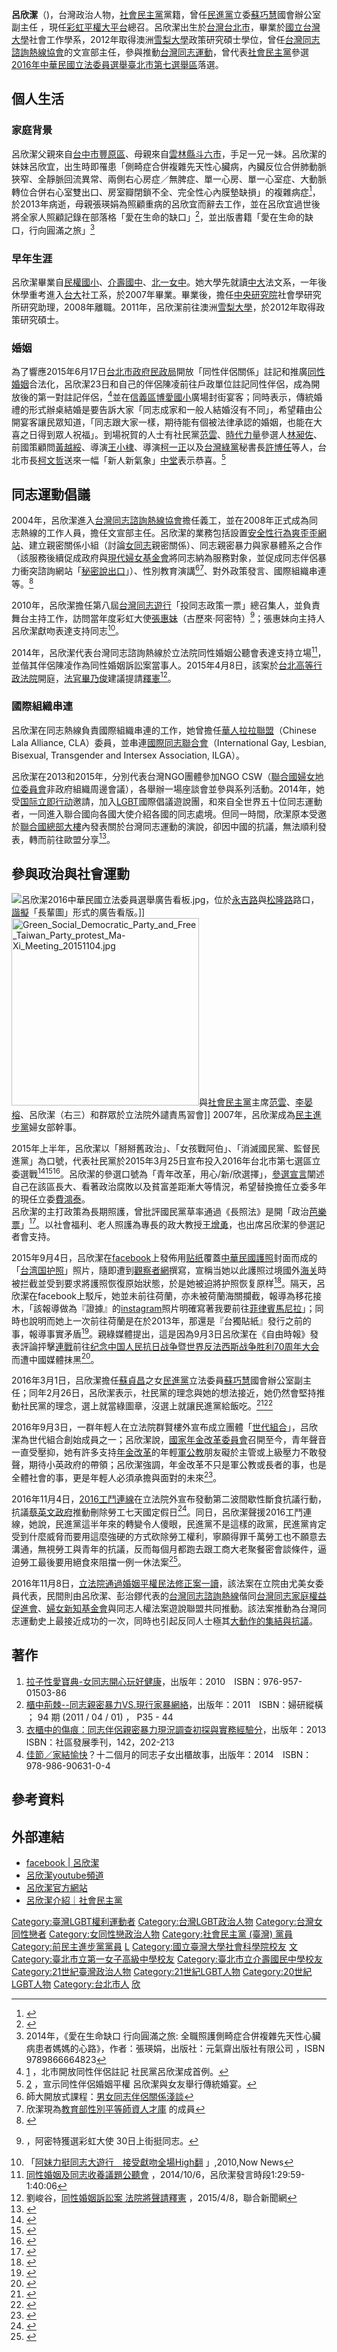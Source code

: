 {{Infobox_Person
| name           = 呂欣潔<br>Jennifer Lu
| image name     =
| width          = 230px
| caption        = 
| job2           = 
| birthname      = 
| other_names    = 
| foreign_names  = 
| english_names  = 
| sex            = 
| date of birth  = {{Birth date and age|1983|07|24}}
| job            = 前[[台灣同志諮詢熱線協會|台灣同志諮詢熱線協會]]文宣部主任、前[[民進黨|民進黨]]立委[[蘇巧慧|蘇巧慧]]國會辦公室副主任、現任台灣同志諮詢熱線資深研究員、有心咖啡共同創辦人、社會民主黨發言人、[http://equallove.tw/ 彩虹平權大平台總召]。
| period         = 2014-現在
| place of birth = 
| date of death  = <!-- {{Death date and age|YYYY|MM|DD|YYYY|MM|DD}}（死亡在前，出生在後） -->
| place of death = 
| nationality    = {{ROC}}
| residence      = [[台北市|台北市]]
| languages      = [[國語|國語]] [[英語|英語]] [[台語|台語]]
| height         = 
| weight         =
| party          = {{DPP}}(?-2007年-?)<br>{{SDP}}(2015年-)
| religion       = 無
| spouse         = {{marriage|陳凌|2015年6月25日}}
| parents        = 
| relatives      = 
| educate        = 
*[[民權國小|民權國小]]
*[[介壽國中|介壽國中]]
*[[北一女中|北一女中]]
*[[國立中央大學|國立中央大學]]法語系大學一年級
*[[國立台灣大學|國立台灣大學]]社工系(?年-2007年)
*澳洲[[雪梨大學|雪梨大學]]政策研究碩士畢業（2011年-2012年）
| past           = 
*台灣大學社會工作系系學會活動組長
*台灣大學社科院學生代表
*中央研究院社會學研究所研究助理(2007年-2008年)
*民主進步黨婦女部幹事(2007年)
*[[台灣同志諮詢熱線協會|台灣同志諮詢熱線協會]]第六屆理事
*台灣同志諮詢熱線協會文宣部主任(2008年-2015年)
*台灣同志大遊行第七屆執行秘書
*台灣同志大遊行第八屆總召集人
*台灣性別平等教育協會種子講師
*[[華人拉拉聯盟|華人拉拉聯盟]]委員
*LEZS 雜誌專欄作家
*衛生福利部保護服務司反性別暴力資源網諮詢委員
*[[國際特赦組織|國際特赦組織]]台灣分會理事（2014-2016）
*國際特赦組織台灣分會監事主席（2016-2018）
*[[社會民主黨_(台灣)|社會民主黨]]創黨黨員(2015年-)
*社會民主黨全國委員
*[[民進黨|民進黨]]立法委員[[蘇巧慧|蘇巧慧]]國會辦公室副主任 (2016年3月1日-2016年8月31日)
*婚姻平權大平台總召 (2016年11月-迄今)
| work           = 
* 拉子性愛寶典-女同志開心玩好健康
* 櫃中荊棘--同志親密暴力VS.現行家暴網絡
* 衣櫃中的傷痕：同志伴侶親密暴力現況調查初探與實務經驗分
* 佳節／家結愉快？十二個月的同志子女出櫃故事
| award          = 
}}

'''呂欣潔'''（{{bd|1983年|7月24日|||}})，台灣政治人物，[[社會民主黨_(台灣)|社會民主黨]]黨籍，曾任[[民進黨|民進黨]]立委[[蘇巧慧|蘇巧慧]]國會辦公室副主任 ，現任[[彩虹平權大平台|彩虹平權大平台]]總召。呂欣潔出生於[[台灣|台灣]][[台北市|台北市]]，畢業於[[國立台灣大學|國立台灣大學]]社會工作學系，2012年取得澳洲[[雪梨大學|雪梨大學]]政策研究碩士學位，曾任[[台灣同志諮詢熱線協會|台灣同志諮詢熱線協會]]的文宣部主任，參與推動[[台灣同志運動|台灣同志運動]]，曾代表[[社會民主黨_(台灣)|社會民主黨]]參選[[2016年中華民國立法委員選舉|2016年中華民國立法委員選舉]][[臺北市第七選舉區|臺北市第七選舉區]]落選。

== 個人生活 ==

===家庭背景===
呂欣潔父親來自[[台中市|台中市]][[豐原區|豐原區]]、母親來自[[雲林縣|雲林縣]][[斗六市|斗六市]]，手足一兄一妹。呂欣潔的妹妹呂欣宜，出生時即罹患「側畸症合併複雜先天性心臟病，內臟反位合併肺動脈狹窄、全靜脈回流異常、兩側右心房症／無脾症、單一心房、單一心室症、大動脈轉位合併右心室雙出口、房室瓣閉鎖不全、完全性心內膜墊缺損」的複雜病症<ref>{{cite news|author=張瓈文|url=http://wanda0417.pixnet.net/blog/post/2639446-%E6%AC%A3%E5%AE%9C%E7%9A%84%E6%96%B0%E8%81%9E%E5%A0%B1%E5%B0%8E|title=12歲少女奮戰9種心臟病|publisher=中國時報|date=2005-01-09|language=zh-tw|accessdate=2015-05-26|archive-date=2019-12-11|archive-url=https://web.archive.org/web/20191211000341/https://wanda0417.pixnet.net/blog/post/2639446-%e6%ac%a3%e5%ae%9c%e7%9a%84%e6%96%b0%e8%81%9e%e5%a0%b1%e5%b0%8e|dead-url=no}}</ref>，於2013年病逝，母親張瑛娟為照顧重病的呂欣宜而辭去工作，並在呂欣宜過世後將全家人照顧記錄在部落格「愛在生命的缺口」<ref>{{Cite web |url=http://wanda0417.pixnet.net/blog |title=愛在生命的缺口部落格 |accessdate=2015-05-26 |archive-date=2019-10-30 |archive-url=https://web.archive.org/web/20191030142747/https://wanda0417.pixnet.net/blog |dead-url=no }}</ref>，並出版書籍「愛在生命的缺口，行向圓滿之旅」<ref>2014年，《愛在生命缺口 行向圓滿之旅: 全職照護側畸症合併複雜先天性心臟病患者媽媽的心路》，作者：張瑛娟，出版社：元氣齋出版社有限公司 ，ISBN 9789866664823</ref>

=== 早年生涯 ===
呂欣潔畢業自[[民權國小|民權國小]]、[[介壽國中|介壽國中]]、[[北一女中|北一女中]]。她大學先就讀[[國立中央大學|中大]]法文系，一年後休學重考進入[[台大|台大]]社工系，於2007年畢業。畢業後，擔任[[中央研究院|中央研究院]]社會學研究所研究助理，2008年離職。2011年，呂欣潔前往澳洲[[雪梨大學|雪梨大學]]，於2012年取得政策研究碩士。

===婚姻===
為了響應2015年6月17日[[台北市政府民政局|台北市政府民政局]]開放「同性伴侶關係」註記和推廣[[同性婚姻|同性婚姻]]合法化，呂欣潔23日和自己的伴侶陳凌前往戶政單位註記同性伴侶，成為開放後的第一對註記伴侶，<ref>[http://www.storm.mg/article/54354] {{Wayback|url=http://www.storm.mg/article/54354 |date=20190703142400 }}，北市開放同性伴侶註記 社民黨呂欣潔成首例。</ref>並在[[信義區_(臺北市)|信義區]][[博愛國小|博愛國小]]廣場封街宴客；同時表示，傳統婚禮的形式辦桌結婚是要告訴大家「同志成家和一般人結婚沒有不同」，希望藉由公開宴客讓民眾知道，「同志跟大家一樣，期待能有個被法律承認的婚姻，也能在大喜之日得到眾人祝福」。到場祝賀的人士有社民黨[[范雲|范雲]]、[[時代力量|時代力量]]參選人[[林昶佐|林昶佐]]、前國策顧問[[黃越綏|黃越綏]]、導演[[王小棣|王小棣]]、導演[[柯一正|柯一正]]以及[[台灣綠黨|台灣綠黨]]秘書長[[許博任|許博任]]等人，台北市長[[柯文哲|柯文哲]]送來一幅「新人新氣象」[[中堂|中堂]]表示恭喜。<ref>[http://www.storm.mg/article/72838] {{Wayback|url=http://www.storm.mg/article/72838 |date=20191105135114 }}，宣示同性伴侶婚姻平權 呂欣潔與女友舉行傳統婚宴。</ref>

== 同志運動倡議 ==
2004年，呂欣潔進入[[台灣同志諮詢熱線協會|台灣同志諮詢熱線協會]]擔任義工，並在2008年正式成為同志熱線的工作人員，擔任文宣部主任。呂欣潔的業務包括設置[[安全性行為|安全性行為]][http://www.songyy.org.tw/ 爽歪歪網站]{{Wayback|url=http://www.songyy.org.tw/ |date=20201124014317 }}、建立親密關係小組（討論[[女同志|女同志]]親密關係）、同志親密暴力與家暴體系之合作（該服務後續促成政府與[[現代婦女基金會|現代婦女基金會]]將同志納為服務對象，並促成同志伴侶暴力衝突諮詢網站「[http://lgbt.38.org.tw/ 秘密說出口]{{Wayback|url=http://lgbt.38.org.tw/ |date=20201020134532 }}」）、性別教育演講<ref>師大開放式課程：[http://ocw.lib.ntnu.edu.tw/course/view.php?id=103 男女同志伴侶關係淺談]</ref><ref>欣潔現為[https://www.gender.edu.tw/web/index.php/m6/m6_01_content?sid=1180 教育部性別平等師資人才庫] {{Wayback|url=https://www.gender.edu.tw/web/index.php/m6/m6_01_content?sid=1180 |date=20180731213102 }}的成員</ref>、對外政策發言、國際組織串連等。<ref>{{Cite web|url=https://hotline.org.tw/news/593|title=同志諮詢熱線針對本會文宣部主任呂欣潔參選一事聲明|accessdate=2018-07-31|author=台灣同志諮詢熱線|date=2015-03-25|publisher=|archive-date=2019-07-31|archive-url=https://web.archive.org/web/20190731174132/https://hotline.org.tw/news/593|dead-url=no}}</ref>

2010年，呂欣潔擔任第八屆[[台灣同志遊行|台灣同志遊行]]「投同志政策一票」總召集人，並負責舞台主持工作，訪問當年度彩虹大使[[張惠妹|張惠妹]]（古歷來·阿密特）<ref>{{cite web|url=http://www.lihpao.com/?action-viewnews-itemid-100828|title=存档副本|accessdate=2015-12-05|archiveurl=https://web.archive.org/web/20160304104437/http://www.lihpao.com/?action-viewnews-itemid-100828|archivedate=2016-03-04|deadurl=yes}}，阿密特獲選彩虹大使 30日上街挺同志。</ref>；張惠妹向主持人呂欣潔獻吻表達支持同志<ref>「[http://www.lezsmeeting.com/game_information.php?sn=54 阿妹力挺同志大遊行　接受獻吻全場High翻] {{Wayback|url=http://www.lezsmeeting.com/game_information.php?sn=54 |date=20150527143038 }}」,2010,Now News</ref>。

2014年，呂欣潔代表台灣同志諮詢熱線於立法院同性婚姻公聽會表達支持立場<ref>[https://www.youtube.com/watch?v=8Aen-pDN3wE 同性婚姻及同志收養議題公聽會] {{Wayback|url=https://www.youtube.com/watch?v=8Aen-pDN3wE |date=20200505042012 }}，2014/10/6，呂欣潔發言時段1:29:59-1:40:06</ref>，並偕其伴侶陳凌作為同性婚姻訴訟案當事人。2015年4月8日，該案於[[台北高等行政法院|台北高等行政法院]]開庭，[[法官|法官]][[畢乃俊|畢乃俊]]建議提請[[釋憲|釋憲]]<ref>劉峻谷，[http://udn.com/news/story/2/824290-%E5%90%8C%E6%80%A7%E5%A9%9A%E5%A7%BB%E8%A8%B4%E8%A8%9F%E6%A1%88-%E6%B3%95%E9%99%A2%E5%B0%87%E8%81%B2%E8%AB%8B%E9%87%8B%E6%86%B2 同性婚姻訴訟案 法院將聲請釋憲] {{Wayback|url=http://udn.com/news/story/2/824290-%E5%90%8C%E6%80%A7%E5%A9%9A%E5%A7%BB%E8%A8%B4%E8%A8%9F%E6%A1%88-%E6%B3%95%E9%99%A2%E5%B0%87%E8%81%B2%E8%AB%8B%E9%87%8B%E6%86%B2 |date=20150527184430 }}，2015/4/8，聯合新聞網</ref>。

=== 國際組織串連 ===
呂欣潔在同志熱線負責國際組織串連的工作，她曾擔任[[女同學社#華人拉拉聯盟|華人拉拉聯盟]]（Chinese Lala Alliance, CLA）委員，並串連[[國際同志聯合會|國際同志聯合會]]（International Gay, Lesbian, Bisexual, Transgender and Intersex Association, ILGA）。

呂欣潔在2013和2015年，分別代表台灣NGO團體參加NGO CSW（[[聯合國婦女地位委員會|聯合國婦女地位委員會]]非政府組織周邊會議），各舉辦一場座談會並參與系列活動。2014年，她受[[国际立即行动|国际立即行动]]邀請，加入[[LGBT|LGBT]]國際倡議遊說團，和來自全世界五十位同志運動者，一同進入聯合國向各國大使介紹各國的同志處境。但同一時間，欣潔原本受邀於[[聯合國總部大樓|聯合國總部大樓]]內發表關於台灣同志運動的演說，卻因中國的抗議，無法順利發表，轉而前往歐盟分享<ref>{{cite news|url=http://www.unmultimedia.org/radio/english/2014/12/un-calling-asia-family-pressure-biggest-issue-in-taiwan-for-lgbti-community/#.VWQ39c-qqko|title=UN CALLING ASIA: Family pressure biggest issue in Taiwan for LGBTI community|author=Stephanie Castro|date=2014-12-11|publisher=United Nations Radio.|accessdate=2015-05-27|note=聯合國電台訪問呂欣潔關於台灣同志運動的現況與困境|archive-date=2016-07-30|archive-url=https://web.archive.org/web/20160730182614/http://www.unmultimedia.org/radio/english/2014/12/un-calling-asia-family-pressure-biggest-issue-in-taiwan-for-lgbti-community/#.VWQ39c-qqko|dead-url=no}}</ref>。

==參與政治與社會運動==
[[File:呂欣潔2016中華民國立法委員選舉廣告看板.jpg|thumb]]，位於[[永吉路_(臺北市)|永吉路]]與[[松隆路|松隆路]]路口，[[諧擬|諧擬]]「長輩圖」形式的廣告看版。]][[File:Green_Social_Democratic_Party_and_Free_Taiwan_Party_protest_Ma-Xi_Meeting_20151104.jpg|300px]]與[[社會民主黨_(台灣)|社會民主黨]]主席[[范雲|范雲]]、[[李晏榕|李晏榕]]、呂欣潔（右三）和群眾於立法院外譴責馬習會]]
2007年，呂欣潔成為[[民主進步黨|民主進步黨]]婦女部幹事。

2015年上半年，呂欣潔以「掰掰舊政治」、「女孩戰阿伯」、「消滅國民黨、監督民進黨」為口號，代表社民黨於2015年3月25日宣布投入2016年台北市第七選區立委選戰<ref>{{Cite news|url = http://www.appledaily.com.tw/appledaily/article/headline/20150325/36455652/|title = 2女同志選立委 戰費鴻泰 賴士葆|last = |first = |date = 2015-03-25|work = |accessdate = |author = 黃信維、林修卉|publisher = 蘋果日報|publication-place = 台北|archive-date = 2016-09-13|archive-url = https://web.archive.org/web/20160913174308/http://www.appledaily.com.tw/appledaily/article/headline/20150325/36455652/|dead-url = no}}</ref><ref>{{Cite news|url = http://www.ettoday.net/news/20150324/482972.htm|title = 同運呂欣潔、廢死苗博雅參選立委　挑戰費鴻泰、賴士葆|last = |first = |date = 2015-03-25|work = |accessdate = |author = |publisher = 東森新聞雲|publication-place = 台北|archive-date = 2019-10-30|archive-url = https://web.archive.org/web/20191030113255/https://www.ettoday.net/news/20150324/482972.htm|dead-url = no}}</ref><ref>{{Cite news|url =http://pnn.pts.org.tw/main/2015/03/24/%E7%A4%BE%E6%B0%91%E9%BB%A8%E6%8E%A8%E8%8B%97%E5%8D%9A%E9%9B%85%E3%80%81%E5%91%82%E6%AC%A3%E6%BD%94-%E6%88%B0%E8%B3%B4%E5%A3%AB%E8%91%86%E3%80%81%E8%B2%BB%E9%B4%BB%E6%B3%B0/|title =社民黨推苗博雅、呂欣潔 戰賴士葆、費鴻泰|last =|first =|date =2015-03-25|work =|accessdate =|author =王奕蘋 汪彥成|publisher =公視PNN|publication-place =台北|archive-url =https://web.archive.org/web/20150526133334/http://pnn.pts.org.tw/main/2015/03/24/%E7%A4%BE%E6%B0%91%E9%BB%A8%E6%8E%A8%E8%8B%97%E5%8D%9A%E9%9B%85%E3%80%81%E5%91%82%E6%AC%A3%E6%BD%94-%E6%88%B0%E8%B3%B4%E5%A3%AB%E8%91%86%E3%80%81%E8%B2%BB%E9%B4%BB%E6%B3%B0/|archive-date =2015-05-26|dead-url =yes}}</ref>。呂欣潔的參選口號為「青年改革，用心/新/欣選擇」，[https://web.archive.org/web/20150526133904/http://jenlu.net/%E5%91%82%E6%AC%A3%E6%BD%94%E5%8F%83%E9%81%B8%E5%AE%A3%E8%A8%80/%E6%9D%BE%E4%BF%A1%E3%80%8C%E6%AC%A3%E3%80%8D%E9%9D%92%E5%B9%B4/ 參選宣言]闡述自己在該區長大、看著政治腐敗以及貧富差距漸大等情況，希望替換擔任立委多年的現任立委[[費鴻泰|費鴻泰]]。<br />呂欣潔的主打政策為長期照護，曾批評國民黨草率通過《長照法》是開「政治[[芭樂票|芭樂票]]」<ref>{{Cite web|url = http://www.appledaily.com.tw/realtimenews/article/new/20150514/610294/|title = 長照法如空中樓閣 國民黨大開芭樂票|accessdate = 2015-09-14|author = 呂欣潔|date = 2015-05-14|publisher = 台灣蘋果日報即時新聞|authorlink = 呂欣潔|archive-date = 2016-09-13|archive-url = https://web.archive.org/web/20160913174455/http://www.appledaily.com.tw/realtimenews/article/new/20150514/610294/|dead-url = no}}</ref>。以社會福利、老人照護為專長的政大教授[[王增勇|王增勇]]，也出席呂欣潔的參選記者會支持。

2015年9月4日，吕欣潔在[[facebook|facebook]]上發佈用[[贴纸|贴纸]]覆蓋[[中華民國護照|中華民國護照]]封面而成的「[[台湾国|台湾国]][[护照|护照]]」照片，隨即遭到[[觀察者網|觀察者網]]撰寫，宣稱当她以此護照过境國外[[海关|海关]]時被拦截並受到要求將護照恢復原始狀態，於是她被迫將护照恢复原样<ref>{{Cite web|url = http://www.guancha.cn/local/2015_09_05_333055.shtml|title = 台独人士伪造“台湾国护照”被荷兰海关拦截|accessdate = 2015-09-14|author = 张广凯|date = 2015-09-05|publisher = 观察者网|archive-date = 2019-08-04|archive-url = https://web.archive.org/web/20190804204239/http://www.guancha.cn/local/2015_09_05_333055.shtml|dead-url = no}}</ref>。隔天，呂欣潔在facebook上駁斥，她並未前往荷蘭，亦未被荷蘭海關攔截，報導為移花接木，「該報導做為『證據』的[[instagram|instagram]]照片明確寫著我要前往[[菲律賓|菲律賓]][[馬尼拉|馬尼拉]]」；同時也說明而她上一次前往荷蘭是在於2013年，那還是『台獨貼紙』發行之前的事，報導事實矛盾<ref>{{Cite web|url = https://www.facebook.com/JenniferLuTw/photos/a.1093153577428900.1073741828.1091395107604747/1178564848887772/?type=1&theater/|title = 我沒有去荷蘭，也沒有因為護照貼紙被攔截|accessdate = 2015-09-14|author = 呂欣潔|date = 2015-09-05|publisher = }}</ref>。親綠媒體提出，這是因為9月3日呂欣潔在《自由時報》發表評論抨擊[[連戰|連戰]]前往[[纪念中国人民抗日战争暨世界反法西斯战争胜利70周年大会|纪念中国人民抗日战争暨世界反法西斯战争胜利70周年大会]]而遭中國媒體抹黑<ref>{{Cite news|url = http://www.ettoday.net/news/20150906/560498.htm|title = 被大陸網友嗆「X爆」　社民黨呂欣潔批評連戰遭攻擊|last = |first = |date = |work = |accessdate = 2015-09-14|publication-place = 台北|archive-date = 2019-11-03|archive-url = https://web.archive.org/web/20191103080619/https://www.ettoday.net/news/20150906/560498.htm|dead-url = no}}</ref>。

2016年3月1日，吕欣潔擔任[[蘇貞昌|蘇貞昌]]之女[[民進黨|民進黨]]立法委員[[蘇巧慧|蘇巧慧]]國會辦公室副主任；同年2月26日，呂欣潔表示，社民黨的理念與她的想法接近，她仍然會堅持推動社民黨的理念，選上就當綠圖章，沒選上就讓民進黨給飯吃。<ref>{{Cite web|url = http://www.setn.com/News.aspx?NewsID=126474|title = 社民黨呂欣潔將擔任民進黨立委蘇巧慧辦公室副主任|accessdate = 2016-02-26|author = 楊絡懸|date = 2016-02-26|publisher = 三立新聞網|archive-date = 2018-03-26|archive-url = https://web.archive.org/web/20180326093101/http://www.setn.com/News.aspx?NewsID=126474|dead-url = no}}</ref><ref>{{Cite news|url=https://www.setn.com/News.aspx?NewsID=127209|title=呂欣潔加入國會辦公室　蘇巧慧：不同黨不影響合作|author=三立新聞|date=2016-03-01|work=|accessdate=|archive-date=2016-03-02|archive-url=https://web.archive.org/web/20160302095006/http://www.setn.com/News.aspx?NewsID=127209|dead-url=no}}</ref>

2016年9月3日，一群年輕人在立法院群賢樓外宣布成立團體「[[世代組合|世代組合]]」，吕欣潔為世代組合創始成員之一；呂欣潔說，[[國家年金改革委員會|國家年金改革委員會]]召開至今，青年聲音一直受壓抑，她有許多支持[[年金改革|年金改革]]的年輕[[軍公教|軍公教]]朋友礙於主管或上級壓力不敢發聲，期待小英政府的帶領；呂欣潔強調，年金改革不只是軍公教或長者的事，也是全體社會的事，更是年輕人必須承擔與面對的未來<ref>{{Cite web|url = http://www.appledaily.com.tw/appledaily/article/headline/20160904/37370801|title = 挺小英改革青年喊年金永續|accessdate = 2016-09-04|author = 生活中心、政治中心|date = 2016-09-04|publisher = 台灣蘋果日報|archive-date = 2017-01-18|archive-url = https://web.archive.org/web/20170118033724/http://www.appledaily.com.tw/appledaily/article/headline/20160904/37370801/|dead-url = no}}</ref>。

2016年11月4日，[[2016工鬥連線|2016工鬥連線]]在立法院外宣布發動第二波間歇性斷食抗議行動，抗議[[蔡英文政府|蔡英文政府]]推動刪除勞工七天國定假日<ref>{{cite news|title=工人反砍假 抗爭升級　焚燒小英競選旗 宣布無限期絕食|url=http://www.coolloud.org.tw/node/86817|publisher=苦勞網|date=2016-11-04|author=張智琦|accessdate=2016-11-06|archive-date=2016-11-05|archive-url=https://web.archive.org/web/20161105123107/http://www.coolloud.org.tw/node/86817|dead-url=no}}</ref>。同日，呂欣潔聲援2016工鬥連線，她說，民進黨這半年來的轉變令人傻眼，民進黨不是這樣的政黨，民進黨肯定受到什麼威脅而要用這麼強硬的方式砍除勞工權利，寧願得罪千萬勞工也不願意去溝通，無視勞工與青年的抗議，反而每個月都跑去跟工商大老聚餐密會談條件，逼迫勞工最後要用絕食來阻擋一例一休法案<ref>{{cite news|title=【新聞稿】反砍七天假 社民黨籲政府重視絕食工人訴求|url=http://www.coolloud.org.tw/node/86818|publisher=苦勞網|date=2016-11-04|author=社會民主黨|accessdate=2016-11-20|archive-date=2016-11-06|archive-url=https://web.archive.org/web/20161106152452/http://www.coolloud.org.tw/node/86818|dead-url=no}}</ref>。

2016年11月8日，[http://udn.com/news/story/1/2093550 立法院通過婚姻平權民法修正案一讀]{{Wayback|url=http://udn.com/news/story/1/2093550 |date=20161121104338 }}，該法案在立院由尤美女委員代表，民間則由呂欣潔、彭治鏐代表的[[台灣同志諮詢熱線|台灣同志諮詢熱線]]偕同[http://www.lgbtfamily.org.tw/ 台灣同志家庭權益促進會]{{Wayback|url=http://www.lgbtfamily.org.tw/ |date=20210101200401 }}、[https://web.archive.org/web/20141029011901/http://www.awakening.org.tw/chhtml/index.asp 婦女新知基金會]與同志人權法案遊說聯盟共同推動。該法案推動為台灣同志運動史上最接近成功的一次，同時也引起反同人士極其[http://www.appledaily.com.tw/appledaily/article/headline/20161118/37455787/ 大動作的集結與抗議]{{Wayback|url=http://www.appledaily.com.tw/appledaily/article/headline/20161118/37455787/ |date=20171019194133 }}。

==著作==
# [http://www.books.com.tw/products/0010486039 拉子性愛寶典-女同志開心玩好健康]{{Wayback|url=http://www.books.com.tw/products/0010486039 |date=20170726194137 }}，出版年：2010　ISBN：976-957-01503-86
# [http://lawdata.com.tw/tw/detail.aspx?no=188801 櫃中荊棘--同志親密暴力VS.現行家暴網絡]{{Wayback|url=http://lawdata.com.tw/tw/detail.aspx?no=188801 |date=20160304071314 }}，出版年：2011　ISBN：婦研縱橫 ； 94 期 (2011 / 04 / 01) ， P35 - 44
# [https://web.archive.org/web/20150526111432/http://www.sfaa.gov.tw/SFAA/Pages/Detail.aspx?nodeid=448&pid=2849 衣櫃中的傷痕：同志伴侶親密暴力現況調查初探與實務經驗分]，出版年：2013　ISBN：社區發展季刊，142，202-213
# [http://takaobooks214.pixnet.net/blog/post/418905166-%E3%80%90%E6%97%A9%E6%99%A8%E9%81%B8%E6%9B%B8%E3%80%91%E3%80%8A%E4%BD%B3%E7%AF%80%E5%AE%B6%E7%B5%90%E6%84%89%E5%BF%AB%EF%BC%9A%E5%8D%81%E4%BA%8C%E5%80%8B%E6%9C%88%E7%9A%84%E5%90%8C 佳節／家結愉快]{{Wayback|url=http://takaobooks214.pixnet.net/blog/post/418905166-%E3%80%90%E6%97%A9%E6%99%A8%E9%81%B8%E6%9B%B8%E3%80%91%E3%80%8A%E4%BD%B3%E7%AF%80%E5%AE%B6%E7%B5%90%E6%84%89%E5%BF%AB%EF%BC%9A%E5%8D%81%E4%BA%8C%E5%80%8B%E6%9C%88%E7%9A%84%E5%90%8C |date=20151007035612 }}？十二個月的同志子女出櫃故事，出版年：2014　ISBN：978-986-90631-0-4

== 參考資料 ==
{{Reflist|2}}

== 外部連結 == 
*[https://www.facebook.com/JenniferLuTw facebook | 呂欣潔]{{Wayback|url=https://www.facebook.com/JenniferLuTw |date=20200222165432 }}
*[https://www.youtube.com/channel/UC0ehTRRK5cqxniMH4MCgvXw 呂欣潔youtube頻道]{{Wayback|url=https://www.youtube.com/channel/UC0ehTRRK5cqxniMH4MCgvXw |date=20161014042304 }}
*[https://web.archive.org/web/20161024153956/https://jenlu.net/ 呂欣潔官方網站]
*[https://web.archive.org/web/20151127072302/https://www.sdparty.tw/candidates/2 呂欣潔介紹｜社會民主黨]

{{Portal bar|台灣|政治|LGBT|人物}}

{{臺灣社會運動|性別平等運動}}
{{臺灣同性婚姻法制化}}
[[Category:臺灣LGBT權利運動者|Category:臺灣LGBT權利運動者]]
[[Category:台灣LGBT政治人物|Category:台灣LGBT政治人物]]
[[Category:台灣女同性戀者|Category:台灣女同性戀者]]
[[Category:女同性戀政治人物|Category:女同性戀政治人物]]
[[Category:社會民主黨_(臺灣)_黨員|Category:社會民主黨 (臺灣) 黨員]]
[[Category:前民主進步黨黨員|Category:前民主進步黨黨員]]
[[Category:雪梨大學校友|L]]
[[Category:國立臺灣大學社會科學院校友|Category:國立臺灣大學社會科學院校友]]
[[Category:國立中央大學校友|文]]
[[Category:臺北市立第一女子高級中學校友|Category:臺北市立第一女子高級中學校友]]
[[Category:臺北市立介壽國民中學校友|Category:臺北市立介壽國民中學校友]]
[[Category:21世紀臺灣政治人物|Category:21世紀臺灣政治人物]]
[[Category:21世紀LGBT人物|Category:21世紀LGBT人物]]
[[Category:20世紀LGBT人物|Category:20世紀LGBT人物]]
[[Category:台北市人|Category:台北市人]]
[[Category:呂姓|欣]]